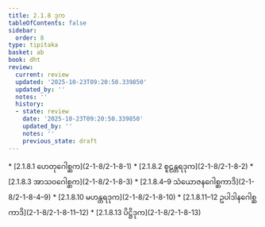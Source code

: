 ```yaml
---
title: 2.1.8 ဒုက
tableOfContents: false
sidebar:
  order: 8
type: tipitaka
basket: ab
book: dht
review:
  current: review
  updated: '2025-10-23T09:20:50.339850'
  updated_by: ''
  notes: ''
  history:
  - state: review
    date: '2025-10-23T09:20:50.339850'
    updated_by: ''
    notes: ''
    previous_state: draft
---
```



<ReviewStatus review={frontmatter.review} showDetails={true} />

<HypothesisAnnotation frontmatter={frontmatter} />

<DynamicBreadcrumb />



<TableOfContents book="dht" section="2.1.8">
* [2.1.8.1 ဟေတုဂေါစ္ဆက](2-1-8/2-1-8-1)
* [2.1.8.2 စူဠန္တရဒုက](2-1-8/2-1-8-2)
* [2.1.8.3 အာသဝဂေါစ္ဆက](2-1-8/2-1-8-3)
* [2.1.8.4–9 သံယောဇနဂေါစ္ဆကာဒိ](2-1-8/2-1-8-4–9)
* [2.1.8.10 မဟန္တရဒုက](2-1-8/2-1-8-10)
* [2.1.8.11–12 ဥပါဒါနဂေါစ္ဆကာဒိ](2-1-8/2-1-8-11–12)
* [2.1.8.13 ပိဋ္ဌိဒုက](2-1-8/2-1-8-13)
</TableOfContents>